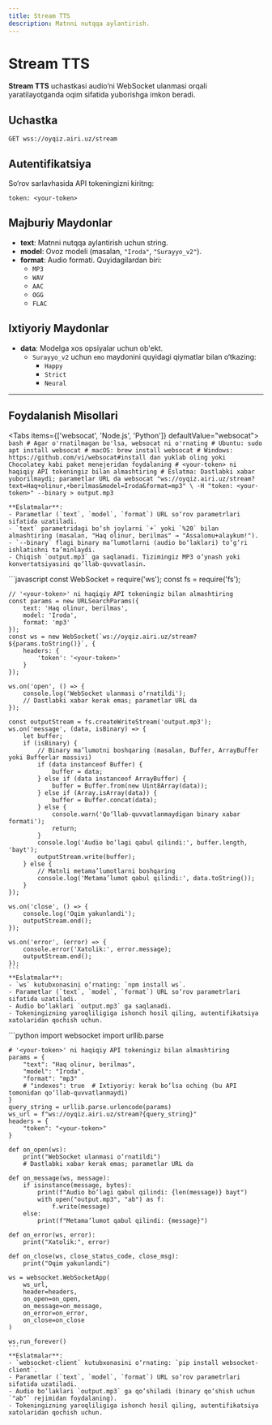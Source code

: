 ```yaml
---
title: Stream TTS
description: Matnni nutqqa aylantirish.
---
```



# Stream TTS

**Stream TTS** uchastkasi audio’ni WebSocket ulanmasi orqali yaratilayotganda oqim sifatida yuborishga imkon beradi.

## Uchastka

`GET wss://oyqiz.airi.uz/stream`

## Autentifikatsiya

So‘rov sarlavhasida API tokeningizni kiritng:

```
token: <your-token>
```

## Majburiy Maydonlar

- **text**: Matnni nutqqa aylantirish uchun string.
- **model**: Ovoz modeli (masalan, `"Iroda"`, `"Surayyo_v2"`).
- **format**: Audio formati. Quyidagilardan biri:
  - `MP3`
  - `WAV`
  - `AAC`
  - `OGG`
  - `FLAC`

## Ixtiyoriy Maydonlar

- **data**: Modelga xos opsiyalar uchun ob'ekt.
  - `Surayyo_v2` uchun `emo` maydonini quyidagi qiymatlar bilan o‘tkazing:
    - `Happy`
    - `Strict`
    - `Neural`

---

## Foydalanish Misollari

<Tabs items={['websocat', 'Node.js', 'Python']} defaultValue="websocat">
  <Tab value="websocat">
    ```bash
    # Agar o'rnatilmagan bo'lsa, websocat ni o'rnating
    # Ubuntu: sudo apt install websocat
    # macOS: brew install websocat
    # Windows: https://github.com/vi/websocat#install dan yuklab oling yoki Chocolatey kabi paket menejeridan foydalaning
    # <your-token> ni haqiqiy API tokeningiz bilan almashtiring
    # Eslatma: Dastlabki xabar yuborilmaydi; parametlar URL da
    websocat "ws://oyqiz.airi.uz/stream?text=Haq+olinur,+berilmas&model=Iroda&format=mp3" \
      -H "token: <your-token>" --binary > output.mp3
    ```

    **Eslatmalar**:
    - Parametlar (`text`, `model`, `format`) URL so‘rov parametrlari sifatida uzatiladi.
    - `text` parametridagi bo‘sh joylarni `+` yoki `%20` bilan almashtiring (masalan, "Haq olinur, berilmas" → "Assalomu+alaykum!").
    - `--binary` flagi binary ma’lumotlarni (audio bo‘laklari) to‘g‘ri ishlatishni ta’minlaydi.
    - Chiqish `output.mp3` ga saqlanadi. Tizimingiz MP3 o‘ynash yoki konvertatsiyasini qo‘llab-quvvatlasin.

  </Tab>
  <Tab value="Node.js">
    ```javascript
    const WebSocket = require('ws');
    const fs = require('fs');

    // '<your-token>' ni haqiqiy API tokeningiz bilan almashtiring
    const params = new URLSearchParams({
        text: 'Haq olinur, berilmas',
        model: 'Iroda',
        format: 'mp3'
    });
    const ws = new WebSocket(`ws://oyqiz.airi.uz/stream?${params.toString()}`, {
        headers: {
            'token': '<your-token>'
        }
    });

    ws.on('open', () => {
        console.log('WebSocket ulanmasi o‘rnatildi');
        // Dastlabki xabar kerak emas; parametlar URL da
    });

    const outputStream = fs.createWriteStream('output.mp3');
    ws.on('message', (data, isBinary) => {
        let buffer;
        if (isBinary) {
            // Binary ma’lumotni boshqaring (masalan, Buffer, ArrayBuffer yoki Bufferlar massivi)
            if (data instanceof Buffer) {
                buffer = data;
            } else if (data instanceof ArrayBuffer) {
                buffer = Buffer.from(new Uint8Array(data));
            } else if (Array.isArray(data)) {
                buffer = Buffer.concat(data);
            } else {
                console.warn('Qo‘llab-quvvatlanmaydigan binary xabar formati');
                return;
            }
            console.log('Audio bo‘lagi qabul qilindi:', buffer.length, 'bayt');
            outputStream.write(buffer);
        } else {
            // Matnli metama’lumotlarni boshqaring
            console.log('Metama’lumot qabul qilindi:', data.toString());
        }
    });

    ws.on('close', () => {
        console.log('Oqim yakunlandi');
        outputStream.end();
    });

    ws.on('error', (error) => {
        console.error('Xatolik:', error.message);
        outputStream.end();
    });
    ```
    **Eslatmalar**:
    - `ws` kutubxonasini o‘rnating: `npm install ws`.
    - Parametlar (`text`, `model`, `format`) URL so‘rov parametrlari sifatida uzatiladi.
    - Audio bo‘laklari `output.mp3` ga saqlanadi.
    - Tokeningizning yaroqliligiga ishonch hosil qiling, autentifikatsiya xatolaridan qochish uchun.

  </Tab>
  <Tab value="Python">
    ```python
    import websocket
    import urllib.parse

    # '<your-token>' ni haqiqiy API tokeningiz bilan almashtiring
    params = {
        "text": "Haq olinur, berilmas",
        "model": "Iroda",
        "format": "mp3"
        # "indexes": true  # Ixtiyoriy: kerak bo‘lsa oching (bu API tomonidan qo‘llab-quvvatlanmaydi)
    }
    query_string = urllib.parse.urlencode(params)
    ws_url = f"ws://oyqiz.airi.uz/stream?{query_string}"
    headers = {
        "token": "<your-token>"
    }

    def on_open(ws):
        print("WebSocket ulanmasi o‘rnatildi")
        # Dastlabki xabar kerak emas; parametlar URL da

    def on_message(ws, message):
        if isinstance(message, bytes):
            print(f"Audio bo‘lagi qabul qilindi: {len(message)} bayt")
            with open("output.mp3", "ab") as f:
                f.write(message)
        else:
            print(f"Metama’lumot qabul qilindi: {message}")

    def on_error(ws, error):
        print("Xatolik:", error)

    def on_close(ws, close_status_code, close_msg):
        print("Oqim yakunlandi")

    ws = websocket.WebSocketApp(
        ws_url,
        header=headers,
        on_open=on_open,
        on_message=on_message,
        on_error=on_error,
        on_close=on_close
    )

    ws.run_forever()
    ```
    **Eslatmalar**:
    - `websocket-client` kutubxonasini o‘rnating: `pip install websocket-client`.
    - Parametlar (`text`, `model`, `format`) URL so‘rov parametrlari sifatida uzatiladi.
    - Audio bo‘laklari `output.mp3` ga qo‘shiladi (binary qo‘shish uchun `"ab"` rejimidan foydalaning).
    - Tokeningizning yaroqliligiga ishonch hosil qiling, autentifikatsiya xatolaridan qochish uchun.

  </Tab>
</Tabs>
